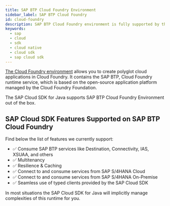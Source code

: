 ```yaml
---
title: SAP BTP Cloud Foundry Environment
sidebar_label: SAP BTP Cloud Foundry
id: cloud-foundry
description: SAP BTP Cloud Foundry environment is fully supported by the SAP Cloud SDK for Java
keywords:
  - sap
  - cloud
  - sdk
  - cloud native
  - cloud sdk
  - sap cloud sdk
---
```


[The Cloud Foundry environment](https://help.sap.com/viewer/65de2977205c403bbc107264b8eccf4b/Cloud/en-US/9c7092c7b7ae4d49bc8ae35fdd0e0b18.html) allows you to create polyglot cloud applications in Cloud Foundry.
It contains the SAP BTP, Cloud Foundry runtime service, which is based on the open-source application platform managed by the Cloud Foundry Foundation.

The SAP Cloud SDK for Java supports SAP BTP Cloud Foundry Environment out of the box.

## SAP Cloud SDK Features Supported on SAP BTP Cloud Foundry

Find below the list of features we currently support:

- ✅ Consume SAP BTP services like Destination, Connectivity, IAS, XSUAA, and others
- ✅ Multitenancy
- ✅ Resilience & Caching
- ✅ Connect to and consume services from SAP S/4HANA Cloud
- ✅ Connect to and consume services from SAP S/4HANA On-Premise
- ✅ Seamless use of typed clients provided by the SAP Cloud SDK

In most situations the SAP Cloud SDK for Java will implicitly manage complexities of this runtime for you.
